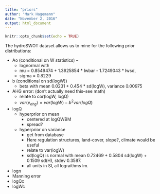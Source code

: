 ```yaml
---
title: "priors"
author: "Mark Hagemann"
date: "November 2, 2016"
output: html_document
---
```


```r
knitr::opts_chunk$set(echo = TRUE)
```

The hydroSWOT dataset allows us to mine for the following prior distributions:

- Ao (conditional on W statistics) -- 
    - lognormal with 
    - mu = 0.8549474 + 1.3925854 * lwbar - 1.7249043 * lwsd, 
    - sigma = 0.8229
- b (conditional on sd(logW))
    - beta with mean 0.0231 + 0.454 * sd(logW), variance 0.00975
- AHG error: (don't actually need this--see math)
    - relate to cor(logW, logQ)
    - $var(e_{ahg}) = var(logW) - b^2var(logQ)$
- logQ
    - hyperprior on mean
        - centered at logQWBM
        - spread?
    - hyperprior on variance
        - get from database
        - Here regulation structures, land-cover, slope?, climate would be useful
        - relate to var(logW)
        - sd(logQ) is normal with mean 0.72469 + 0.5804 sd(logW) + 0.1509 sd(H), stdev 0.3587.
        - all units in SI, all lograithms lm. 

- logn
- Manning error
- logQc
- logWc